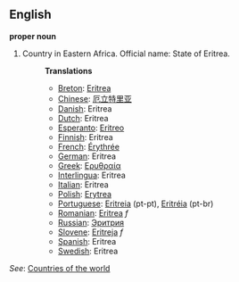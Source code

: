 ==English==

'''proper noun'''

# Country in Eastern Africa. Official name: State of Eritrea.
#:'''Translations'''
#:*[[Breton]]: [[Eritrea]]
#:*[[Chinese]]: [[厄立特里亚]]
#:*[[Danish]]: Eritrea
#:*[[Dutch]]: Eritrea
#:*[[Esperanto]]: [[Eritreo]]
#:*[[Finnish]]: Eritrea
#:*[[French]]: [[Érythrée]]
#:*[[German]]: Eritrea
#:*[[Greek]]: [[Ερυθραία]]
#:*[[Interlingua]]: Eritrea
#:*[[Italian]]: Eritrea
#:*[[Polish]]: [[Erytrea]]
#:*[[Portuguese]]: [[Eritreia]] (pt-pt), [[Eritréia]] (pt-br)
#:*[[Romanian]]: [[Eritrea]] ''f''
#:*[[Russian]]: [[Эритрия]]
#:*[[Slovene]]: [[Eritreja]] ''f''
#:*[[Spanish]]: Eritrea
#:*[[Swedish]]: Eritrea

''See'': [[Countries of the world]]